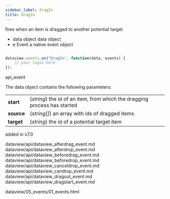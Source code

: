 ```yaml
---
sidebar_label: dragIn
title: dragIn
---
```



          


<Short>

fires when an item is dragged to another potential target


</Short>



- data		object		data object
- e		    Event		a native event object


~~~js

dataview.events.on("DragIn", function(data, events) {
    // your logic here
});


~~~
 api_event

<Descr>

The data object contains the following parameters:

<table class="webixdoc_links">
	<tbody>
        <tr>
			<td class="webixdoc_links0"><b>start</b></td>
			<td>(<i>string</i>) the id of an item, from which the dragging process has started</td>
		</tr>
        <tr>
			<td class="webixdoc_links0"><b>source</b></td>
			<td>(<i>string[]</i>) an array with ids of dragged items</td>
		</tr>
        <tr>
			<td class="webixdoc_links0"><b>target</b></td>
			<td>(<i>string</i>) the id of a potential target item</td>
		</tr>
    </tbody>
</table>



</Descr>


 added in v7.0


dataview/api/dataview_afterdrag_event.md
dataview/api/dataview_afterdrop_event.md
dataview/api/dataview_beforedrag_event.md
dataview/api/dataview_beforedrop_event.md
dataview/api/dataview_canceldrop_event.md
dataview/api/dataview_candrop_event.md
dataview/api/dataview_dragout_event.md
dataview/api/dataview_dragstart_event.md

 dataview/05_events/01_events.html